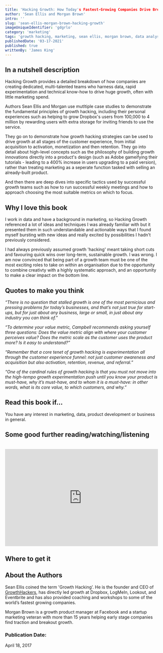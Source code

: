 ```yaml
---
title: 'Hacking Growth: How Today's Fastest-Growing Companies Drive Breakout Success'
author: 'Sean Ellis and Morgan Brown'
intro: ''
slug: 'sean-ellis-morgan-brown-hacking-growth'
imageUniqueIdentifier: 'gdgrlo'
category: 'marketing'
tags: 'growth hacking, marketing, sean ellis, morgan brown, data analysis, experimentation'
publishedDate: '03-17-2021'
published: true
writtenBy: 'James King'
---
```


## In a nutshell description

Hacking Growth provides a detailed breakdown of how companies are creating
dedicated, multi-talented teams who harness data, rapid experimentation and
technical know-how to drive huge growth, often with little marketing spend.

Authors Sean Ellis and Morgan use mutltiple case studies to demonstrate the
fundamental principles of growth hacking, including their personal experiences
such as helping to grow Dropbox's users from 100,000 to 4 million by rewarding
users with extra storage for inviting friends to use the service.

They go on to demonstrate how growth hacking strategies can be used to drive
growth at all stages of the customer experience, from initial acquisition to
activation, monetization and then retention. They go into detail about
high-level concepts such as the philosophy of building growth innovations
directly into a product's design (such as Adobe gameifying their tutorials -
leading to a 400% increase in users upgrading to a paid version), rather than
treating marketing as a seperate function tasked with selling an already-built
product.

And then there are deep dives into specific tactics used by successful growth
teams such as how to run successful weekly meetings and how to approach choosing
the most suitable metrics on which to focus.

## Why I love this book

I work in data and have a background in marketing, so Hacking Growth referenced
a lot of ideas and techniques I was already familiar with but it presented them
in such understandable and actionable ways that I found myself bursting with new
ideas and really excited by possibilities I hadn't previously considered.

I had always previously assumed growth 'hacking' meant taking short cuts and
favouring quick wins over long-term, sustainable growth. I was wrong. I am now
convinced that being part of a growth team must be one of the most exciting
roles to take on within an organisation due to the opportunity to combine
creativty with a highly systematic approach, and an opportunity to make a clear
impact on the bottom line.

## Quotes to make you think

_“There is no question that stalled growth is one of the most pernicious and
pressing problems for today’s businesses, and that’s not just true for
start-ups, but for just about any business, large or small, in just about any
industry you can think of.”_

_“To determine your value metric, Campbell recommends asking yourself three
questions: Does the value metric align with where your customer perceives value?
Does the metric scale as the customer uses the product more? Is it easy to
understand?”_

_“Remember that a core tenet of growth hacking is experimentation all through
the customer experience funnel: not just customer awareness and acquisition but
also activation, retention, revenue, and referral.”_

_“One of the cardinal rules of growth hacking is that you must not move into the
high-tempo growth experimentation push until you know your product is must-have,
why it’s must-have, and to whom it is a must-have: in other words, what is its
core value, to which customers, and why.”_

## Read this book if…

You have any interest in marketing, data, product development or business in
general.

## Some good further reading/watching/listening

<!-- Sample youtube embed -->

<br />
<iframe
  width="100%"
  height="320px"
  src="https://www.youtube.com/embed/jsdLHXBScNc"
  frameBorder="0"
  allow="accelerometer; autoplay; encrypted-media; gyroscope; picture-in-picture"
  allowFullScreen
></iframe>

## Where to get it

<!-- Sample Amazon CTA -->

<AmazonCta
  bookSummary
  link="https://www.amazon.com/Hacking-Growth-Fastest-Growing-Companies-Breakout/dp/045149721X/ref=sr_1_1?dchild=1&keywords=hacking+growth&qid=1616013882&sr=8-1"
/>

## About the Authors

Sean Ellis coined the term 'Growth Hacking'. He is the founder and CEO of
[GrowthHackers](https://growthhackers.com/), has directly led growth at Dropbox,
LogMeIn, Lookout, and Eventbrite and has also provided coaching and workshops to
some of the world’s fastest growing companies.

Morgan Brown is a growth product manager at Facebook and a startup marketing
veteran with more than 15 years helping early stage companies find traction and
breakout growth.

### Publication Date:

<!-- Sample Date format -->

April 18, 2017
